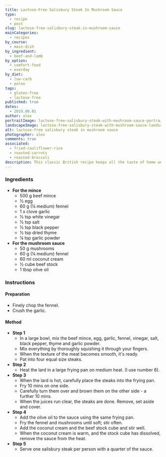 ```yaml
---
title: Lactose-Free Salisbury Steak In Mushroom Sauce
type:
  - recipe
  - post
slug: lactose-free-salisbury-steak-in-mushroom-sauce
mainCategories:
  - recipes
by_course:
  - main-dish
by_ingredient:
  - beef-and-lamb
by_option:
  - comfort-food
  - everday
by_diet:
  - low-carb
  - paleo
tags:
  - gluten-free
  - lactose-free
published: true
dates:
  - 2019.08.01
author: alex
portraitImage: lactose-free-salisbury-steak-with-mushroom-sauce-portrait.png
landscapeImage: lactose-free-salisbury-steak-with-mushroom-sauce-landscape.png
alt: lactose-free salisbury steak in mushroom sauce
photographer: alex
comments: true
associated:
  - fried-cauliflower-rice
  - roasted-carrots
  - roasted-broccoli
description: This classic British recipe keeps all the taste of home we love but with a few ingredient changes for health.
---
```


<Ingredients>

### Ingredients

- **For the mince**
  - 500 g beef mince
  - ½ egg
  - 60 g (¼ medium) fennel
  - 1 x clove garlic
  - ½ tsp white vinegar
  - ½ tsp salt
  - ½ tsp black pepper
  - ½ tsp dried thyme
  - ¼ tsp garlic powder
- **For the mushroom sauce**
  - 50 g mushrooms
  - 60 g (¼ medium) fennel
  - 60 ml coconut cream
  - ½ cube beef stock
  - 1 tbsp olive oil

</Ingredients>

<Instructions>

### Instructions

#### Preparation

- Finely chop the fennel.
- Crush the garlic.

#### Method

- **Step 1**
  - In a large bowl, mix the beef mince, egg, garlic, fennel, vinegar, salt, black pepper, thyme and garlic powder.
  - Mix everything by thoroughly squishing it through your fingers.
  - When the texture of the meat becomes smooth, it's ready.
  - Pat into four equal size steaks.
- **Step 2**
  - Heat the lard in a large frying pan on medium heat. (I use number 6).
- **Step 3**
  - When the lard is hot, carefully place the steaks into the frying pan.
  - Fry 10 mins on one side.
  - Carefully turn them over and brown them on the other side - a further 10 mins.
  - When the juices run clear, the steaks are done. Remove, set aside and cover.
- **Step 4**
  - Add the olive oil to the sauce using the same frying pan.
  - Fry the fennel and mushrooms until soft; stir often.
  - Add the coconut cream and the beef stock cube and stir well.
  - When the coconut cream is warm, and the stock cube has dissolved, remove the sauce from the heat.
- **Step 5**
  - Serve one salisbury steak per person with a quarter of the sauce.

</Instructions>
